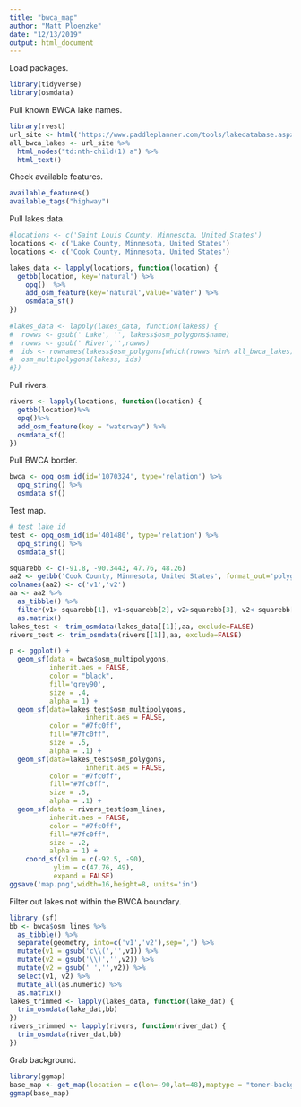 ```yaml
---
title: "bwca_map"
author: "Matt Ploenzke"
date: "12/13/2019"
output: html_document
---
```


Load packages.
```r
library(tidyverse)
library(osmdata)
```

Pull known BWCA lake names.
```r
library(rvest)
url_site <- html('https://www.paddleplanner.com/tools/lakedatabase.aspx?area=1')
all_bwca_lakes <- url_site %>%
  html_nodes("td:nth-child(1) a") %>%
  html_text()
```

Check available features.
```r
available_features()
available_tags("highway")
```

Pull lakes data.
```r
#locations <- c('Saint Louis County, Minnesota, United States')
locations <- c('Lake County, Minnesota, United States')
locations <- c('Cook County, Minnesota, United States')

lakes_data <- lapply(locations, function(location) {
  getbb(location, key='natural') %>%
    opq()  %>%
    add_osm_feature(key='natural',value='water') %>%
    osmdata_sf()
})
  
#lakes_data <- lapply(lakes_data, function(lakess) {
#  rowws <- gsub(' Lake', '', lakess$osm_polygons$name)
#  rowws <- gsub(' River','',rowws)
#  ids <- rownames(lakess$osm_polygons[which(rowws %in% all_bwca_lakes),])
#  osm_multipolygons(lakess, ids)
#})

```

Pull rivers.
```r
rivers <- lapply(locations, function(location) {
  getbb(location)%>%
  opq()%>%
  add_osm_feature(key = "waterway") %>%
  osmdata_sf()
})
```

Pull BWCA border.
```r
bwca <- opq_osm_id(id='1070324', type='relation') %>% 
  opq_string() %>%
  osmdata_sf() 
```

Test map.
```r
# test lake id
test <- opq_osm_id(id='401480', type='relation') %>% 
  opq_string() %>%
  osmdata_sf() 

squarebb <- c(-91.8, -90.3443, 47.76, 48.26)
aa2 <- getbb('Cook County, Minnesota, United States', format_out='polygon')
colnames(aa2) <- c('v1','v2')
aa <- aa2 %>% 
  as_tibble() %>%
  filter(v1> squarebb[1], v1<squarebb[2], v2>squarebb[3], v2< squarebb[4]) %>%
  as.matrix()
lakes_test <- trim_osmdata(lakes_data[[1]],aa, exclude=FALSE)
rivers_test <- trim_osmdata(rivers[[1]],aa, exclude=FALSE)

p <- ggplot() + 
  geom_sf(data = bwca$osm_multipolygons,
          inherit.aes = FALSE,
          color = "black",
          fill='grey90',
          size = .4,
          alpha = 1) +
  geom_sf(data=lakes_test$osm_multipolygons,
                   inherit.aes = FALSE,
          color = "#7fc0ff",
          fill="#7fc0ff",
          size = .5,
          alpha = .1) + 
  geom_sf(data=lakes_test$osm_polygons,
                   inherit.aes = FALSE,
          color = "#7fc0ff",
          fill="#7fc0ff",
          size = .5,
          alpha = .1) + 
  geom_sf(data = rivers_test$osm_lines,
          inherit.aes = FALSE,
          color = "#7fc0ff",
          fill="#7fc0ff",
          size = .2,
          alpha = 1) +
    coord_sf(xlim = c(-92.5, -90), 
           ylim = c(47.76, 49),
           expand = FALSE) 
ggsave('map.png',width=16,height=8, units='in')
```

Filter out lakes not within the BWCA boundary.
```r
library (sf)
bb <- bwca$osm_lines %>%
  as_tibble() %>%
  separate(geometry, into=c('v1','v2'),sep=',') %>%
  mutate(v1 = gsub('c\\(','',v1)) %>%
  mutate(v2 = gsub('\\)','',v2)) %>%
  mutate(v2 = gsub(' ','',v2)) %>%
  select(v1, v2) %>% 
  mutate_all(as.numeric) %>%
  as.matrix()
lakes_trimmed <- lapply(lakes_data, function(lake_dat) {
  trim_osmdata(lake_dat,bb)
})
rivers_trimmed <- lapply(rivers, function(river_dat) {
  trim_osmdata(river_dat,bb)
})
```

Grab background.
```r
library(ggmap)
base_map <- get_map(location = c(lon=-90,lat=48),maptype = "toner-background")
ggmap(base_map)
```


